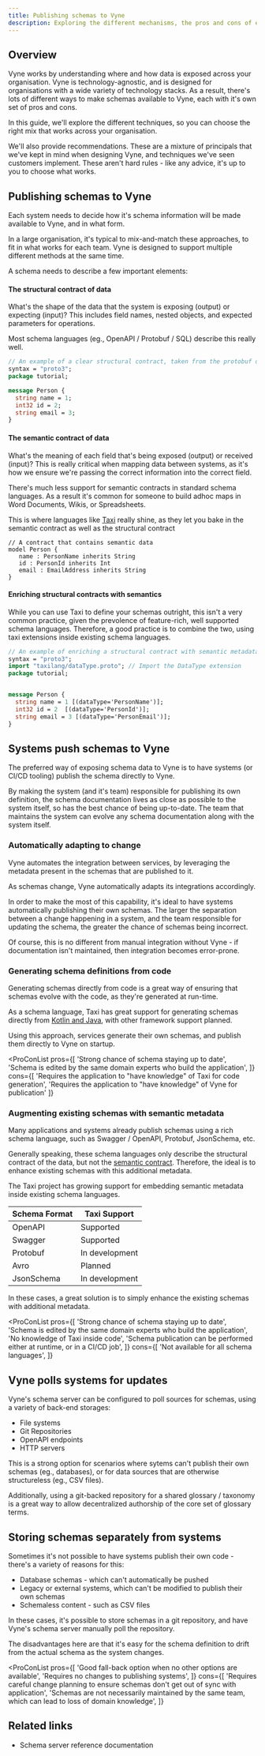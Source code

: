 ```yaml
---
title: Publishing schemas to Vyne
description: Exploring the different mechanisms, the pros and cons of exposing schema data to Vyne
---
```



## Overview

Vyne works by understanding where and how data is exposed across your organisation.  Vyne is
technology-agnostic, and is designed for organisations with a wide variety of technology stacks.
As a result, there's lots of different ways to make schemas available to Vyne, each with it's own
set of pros and cons.

In this guide, we'll explore the different techniques, so you can choose the right mix that works across
your organisation.

We'll also provide recommendations.  These are a mixture of principals that we've kept in mind when designing Vyne,
and techniques we've seen customers implement.  These aren't hard rules - like any advice, it's up to you to choose
what works.


## Publishing schemas to Vyne
Each system needs to decide how it's schema information will be made available to Vyne, and in what form.

In a large organisation, it's typical to mix-and-match these approaches, to fit in what works for each team.
Vyne is designed to support multiple different methods at the same time.

A schema needs to describe a few important elements:

#### The structural contract of data
What's the shape of the data that the system is exposing (output) or expecting (input)?
This includes field names, nested objects, and expected parameters for operations.

Most schema languages (eg., OpenAPI / Protobuf / SQL) describe this really well.

```protobuf
// An example of a clear structural contract, taken from the protobuf docs
syntax = "proto3";
package tutorial;

message Person {
  string name = 1;
  int32 id = 2;
  string email = 3;
}
```

#### The semantic contract of data
What's the meaning of each field that's being exposed (output) or received (input)?
This is really critical when mapping data between systems, as it's how we ensure we're
passing the correct information into the correct field.

There's much less support for semantic contracts in standard schema languages.  As a result
it's common for someone to build adhoc maps in Word Documents, Wikis, or Spreadsheets.

This is where languages like [Taxi](https://taxilang.org) really shine, as they let you bake in the
semantic contract as well as the structural contract

```taxi
// A contract that contains semantic data
model Person {
   name : PersonName inherits String
   id : PersonId inherits Int
   email : EmailAddress inherits String
}
```

#### Enriching structural contracts with semantics
While you can use Taxi to define your schemas outright, this isn't a very common practice, given the prevolence
of feature-rich, well supported schema languages.  Therefore, a good practice is to combine the two, using
taxi extensions inside existing schema languages.


```protobuf
// An example of enriching a structural contract with semantic metadata
syntax = "proto3";
import "taxilang/dataType.proto"; // Import the DataType extension
package tutorial;


message Person {
  string name = 1 [(dataType='PersonName')];
  int32 id = 2  [(dataType='PersonId')];
  string email = 3 [(dataType='PersonEmail')];
}
```

## Systems push schemas to Vyne
The preferred way of exposing schema data to Vyne is to have systems (or CI/CD tooling) publish
the schema directly to Vyne.

By making the system (and it's team) responsible for publishing its own definition, the schema documentation
lives as close as possible to the system itself, so has the best chance of being up-to-date.  The team that
maintains the system can evolve any schema documentation along with the system itself.

### Automatically adapting to change
Vyne automates the integration between services, by leveraging the metadata present in the schemas that are
published to it.

As schemas change, Vyne automatically adapts its integrations accordingly.

In order to make the most of this capability, it's ideal to have systems automatically publishing their own schemas.
The larger the separation between a change happening in a system, and the team responsible for updating the schema, the
greater the chance of schemas being incorrect.

Of course, this is no different from manual integration without Vyne - if documentation isn't maintained, then
integration becomes error-prone.

### Generating schema definitions from code
Generating schemas directly from code is a great way of ensuring that schemas evolve with the code, as they're generated
at run-time.

As a schema language, Taxi has great support for generating schemas directly from [Kotlin and Java](https://docs.taxilang.org/generating-taxi-from-source), with other framework support planned.

Using this approach, services generate their own schemas, and publish them directly to Vyne on startup.

<ProConList
   pros={[
      'Strong chance of schema staying up to date',
      'Schema is edited by the same domain experts who build the application',
   ]}
   cons={[
      'Requires the application to "have knowledge" of Taxi for code generation',
      'Requires the application to "have knowledge" of Vyne for publication'
   ]}
>
</ProConList>

### Augmenting existing schemas with semantic metadata
Many applications and systems already publish schemas using a rich schema language, such as Swagger / OpenAPI, Protobuf, JsonSchema, etc.

Generally speaking, these schema languages only describe the structural contract of the data, but not the [semantic contract](#the-semantic-contract-of-data).
Therefore, the ideal is to enhance existing schemas with this additional metadata.

The Taxi project has growing support for embedding semantic metadata inside existing schema languages.

| Schema Format | Taxi Support |
|---------------|--------------|
| OpenAPI       | Supported    |
| Swagger       | Supported    |
| Protobuf      | In development      |
| Avro          | Planned      |
| JsonSchema    | In development      |

In these cases, a great solution is to simply enhance the existing schemas with additional metadata.

<ProConList
   pros={[
      'Strong chance of schema staying up to date',
      'Schema is edited by the same domain experts who build the application',
      'No knowledge of Taxi inside code',
      'Schema publication can be performed either at runtime, or in a CI/CD job',
   ]}
   cons={[
      'Not available for all schema languages',
   ]}
>
</ProConList>

## Vyne polls systems for updates
Vyne's schema server can be configured to poll sources for schemas, using a variety of back-end storages:

 * File systems
 * Git Repositories
 * OpenAPI endpoints
 * HTTP servers

This is a strong option for scenarios where sytems can't publish their own schemas (eg., databases),
or for data sources that are otherwise structureless (eg., CSV files).

Additionally, using a git-backed repository for a shared glossary / taxonomy is a great way to
allow decentralized authorship of the core set of glossary terms.

## Storing schemas separately from systems
Sometimes it's not possible to have systems publish their own code - there's a variety of reasons for this:

 * Database schemas - which can't automatically be pushed
 * Legacy or external systems, which can't be modified to publish their own schemas
 * Schemaless content - such as CSV files

In these cases, it's possible to store schemas in a git repository, and have Vyne's schema server manually
poll the repository.

The disadvantages here are that it's easy for the schema definition to drift from the actual schema as the
system changes.

<ProConList
   pros={[
      'Good fall-back option when no other options are available',
      'Requires no changes to publishing systems',
   ]}
   cons={[
      'Requires careful change planning to ensure schemas don\'t get out of sync with application',
      'Schemas are not necessarily maintained by the same team, which can lead to loss of domain knowledge',
   ]}
>
</ProConList>

## Related links


<Callout title='Related links' type='info'>

   * <Link to='/reference/schema-server/schema-server'>Schema server reference documentation</Link>

</Callout>
